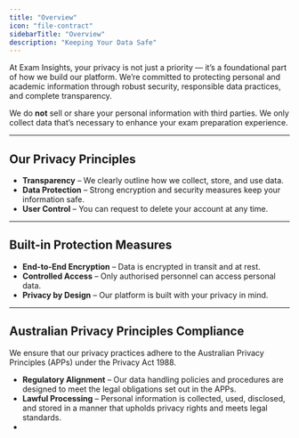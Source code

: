 ```yaml
---
title: "Overview"
icon: "file-contract"
sidebarTitle: "Overview"
description: "Keeping Your Data Safe"
---
```


At Exam Insights, your privacy is not just a priority — it’s a foundational part of how we build our platform. We’re committed to protecting personal and academic information through robust security, responsible data practices, and complete transparency.

We do **not** sell or share your personal information with third parties. We only collect data that’s necessary to enhance your exam preparation experience.

---

## Our Privacy Principles

* **Transparency** – We clearly outline how we collect, store, and use data.
* **Data Protection** – Strong encryption and security measures keep your information safe.
* **User Control** – You can request to delete your account at any time.

---

## Built-in Protection Measures

- **End-to-End Encryption** – Data is encrypted in transit and at rest.
- **Controlled Access** – Only authorised personnel can access personal data.
- **Privacy by Design** – Our platform is built with your privacy in mind.

---

## Australian Privacy Principles Compliance

We ensure that our privacy practices adhere to the Australian Privacy Principles (APPs) under the Privacy Act 1988.

- **Regulatory Alignment** – Our data handling policies and procedures are designed to meet the legal obligations set out in the APPs.
- **Lawful Processing** – Personal information is collected, used, disclosed, and stored in a manner that upholds privacy rights and meets legal standards.
- 